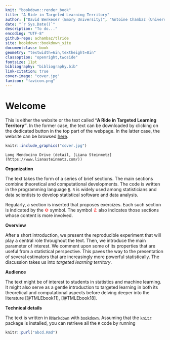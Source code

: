 ```yaml
---
knit: "bookdown::render_book"
title: "A Ride in Targeted Learning Territory"
author: ["David Benkeser (Emory University)", "Antoine Chambaz (Université Paris Descartes)"]
date: "`r Sys.Date()`"
description: "To do..."
encoding: "UTF-8"
github-repo: achambaz/tlride
site: bookdown::bookdown_site
documentclass: book
geometry: "textwidth=6in,textheight=8in"
classoption: "openright,twoside"
fontsize: 11pt
bibliography: "bibliography.bib"
link-citation: true
cover-image: "cover.jpg"
favicon: "favicon.png"
---
```



#  Welcome {-} 

This is either the  website or the text called __"A  Ride in Targeted Learning
Territory"__. In  the former case, the  text can be downloaded  by clicking on
the dedicated button in  the top part of the webpage. In  the latter case, the
website can be browsed [here](http://achambaz.github.io/tlride "TLRIDE").


```r
knitr::include_graphics("cover.jpg")
```

```block
Long Mendocino Drive (detail, [Liana Steinmetz](https://www.lianasteinmetz.com/))
```

__Organization__ 

The text  takes the  form of  a series  of brief  sections. The  main sections
combine theoretical and computational developments. The code is written in the
programming  language [`R`](https://www.r-project.org).   `R`  is widely  used
among statisticians  and data scientists  to develop statistical  software and
data analysis.

Regularly, a section  is inserted that proposes exercizes.   Each such section
is indicated by the  <span style="color:red">&#9881;</span> \gear symbol.  The
symbol  <span  style="color:red">&#9761;</span> \stixdanger{}  also  indicates
those sections whose content is more involved.

__Overview__

After a short introduction, we present the reproducible experiment that will
play a central role throughout the text. Then, we introduce the main parameter
of interest.  We  comment upon some of  its properties that are  useful from a
statistical perspective.  This paves  the way to  the presentation  of several
estimators that  are increasingly more powerful  statistically. The discussion
takes us into *targeted learning territory*.


__Audience__

The  text  might  be  of  interest  to  students  in  statistics  and  machine
learning. It might also serve as a gentle introduction to targeted learning in
both its theoretical and computational  aspects before delving deeper into the
literature [@TMLEbook11], [@TMLEbook18].

__Technical details__

The   text   is    written   in   [`RMarkdown`](https://rmarkdown.rstudio.com)
with         [`bookdown`](https://bookdown.org).         Assuming         that
the  [`knitr`](https://yihui.name/knitr/)   package  is  installed,   you  can
retrieve all the `R` code by running

```r
knitr::purl("abcd.Rmd")
```

<!--It is automatically rebuilt from
[source](https://github.com/achambaz/tlride)                                by
[travis](http://travis-ci.org/).-->

